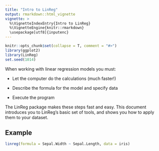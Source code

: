 ```yaml
---
title: "Intro to LinReg"
output: rmarkdown::html_vignette
vignette: >
  %\VignetteIndexEntry{Intro to LinReg}
  %\VignetteEngine{knitr::rmarkdown}
  \usepackage[utf8]{inputenc}
---
```


```r
knitr::opts_chunk$set(collapse = T, comment = "#>")
library(ggplot2)
library(LinReg)
set.seed(1014)
```

When working with linear regression models you must:

* Let the computer do the calculations (much faster!)

* Describe the formula for the model and specify data

* Execute the program

The LinReg package makes these steps fast and easy. This document introduces you to LinReg's basic set of tools, and shows you how to apply them to your dataset.

## Example

```r
linreg(formula = Sepal.Width ~ Sepal.Length, data = iris)
```